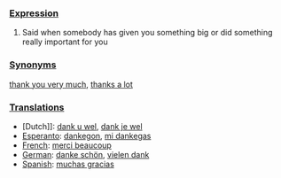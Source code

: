 ===[[Expression]]===

#Said when somebody has given you something big or did something really important for you

===[[Synonym]]s===

[[thank you very much]], [[thanks a lot]]

===[[Translation]]s===
*[Dutch]]: [[dank u wel]], [[dank je wel]]
*[[Esperanto]]: [[dankegon]], [[mi dankegas]]
*[[French]]: [[merci beaucoup]]
*[[German]]: [[danke schön]], [[vielen dank]]
*[[Spanish]]: [[muchas gracias]]